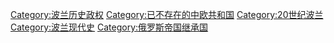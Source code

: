 [[Category:波兰历史政权|Category:波兰历史政权]]
[[Category:已不存在的中欧共和国|Category:已不存在的中欧共和国]]
[[Category:20世纪波兰|Category:20世纪波兰]]
[[Category:波兰现代史|Category:波兰现代史]]
[[Category:俄罗斯帝国继承国|Category:俄罗斯帝国继承国]]